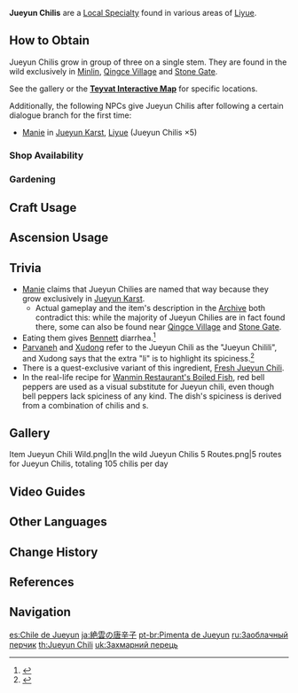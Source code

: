 {{Item Infobox
|id           = 100027
|image        = Item Jueyun Chili.png
|type         = Liyue Local Specialties
|group        = Cooking Ingredients
|invCategory  = Materials
|description  = A spicy plant native to Liyue.<br />Merely smelling it makes one hot and thirsty.
|source1      = Found in the wild in [[Minlin]], [[Qingce Village]] and [[Stone Gate]]
|source2      = {{Sold By}}
|source3      = [[Gardening]] with [[A Path of Value: Jade Field|Jade Field]]
}}
{{Description|A spicy plant native to Liyue. Merely smelling it makes one hot and thirsty. Despite "Jueyun" being a part of its name, it does not usually grow in Jueyun Karst. The name seems to originate from its spiciness, which makes people want to run to the highest peaks of Jueyun and cool their mouths with chilly air.}}
'''Jueyun Chilis''' are a [[Local Specialty]] found in various areas of [[Liyue]].

==How to Obtain==
Jueyun Chilis grow in group of three on a single stem. They are found in the wild exclusively in [[Minlin]], [[Qingce Village]] and [[Stone Gate]].

See the gallery or the '''[https://webstatic-sea.mihoyo.com/app/ys-map-sea/index.html#/map/2?shown_types=30 Teyvat Interactive Map]''' for specific locations.

Additionally, the following NPCs give Jueyun Chilis after following a certain dialogue branch for the first time:

*[[Manie]] in [[Jueyun Karst]], [[Liyue]] (Jueyun Chilis ×5)

===Shop Availability===
{{Shop Availability}}

===Gardening===
{{Recipe
|type = Jade Field
|time = 2d 22h
|yield = 3
|Jueyun Chili Seed = 1
|sort = Jueyun Chili Seed
}}

==Craft Usage==
{{Craft Usage}}

==Ascension Usage==
{{Ascension Usage}}

==Trivia==
*[[Manie]] claims that Jueyun Chilies are named that way because they grow exclusively in [[Jueyun Karst]].
**Actual gameplay and the item's description in the [[Archive]] both contradict this: while the majority of Jueyun Chilies are in fact found there, some can also be found near [[Qingce Village]] and [[Stone Gate]].
*Eating them gives [[Bennett]] diarrhea.<ref>{{Ref/VO|Bennett|Least Favorite Food}}</ref>
*[[Parvaneh]] and [[Xudong]] refer to the Jueyun Chili as the "Jueyun Chilili", and Xudong says that the extra "li" is to highlight its spiciness.<ref>{{Ref/Quest|The Gourmet Supremos: On the Road}}</ref>
*There is a quest-exclusive variant of this ingredient, [[Fresh Jueyun Chili]].
*In the real-life recipe for [https://ys.mihoyo.com/main/news/detail/11473 Wanmin Restaurant's Boiled Fish], red bell peppers are used as a visual substitute for Jueyun chili, even though bell peppers lack spiciness of any kind. The dish's spiciness is derived from a combination of ''{{w|er jing tiao}}'' chilis and {{w|Sichuan pepper}}s.

==Gallery==
<gallery hideaddbutton="true" captionalign="center">
Item Jueyun Chili Wild.png|In the wild
Jueyun Chilis 5 Routes.png|5 routes for Jueyun Chilis, totaling 105 chilis per day
</gallery>

==Video Guides==
{{EVT
|video1   = https://youtu.be/IOQxfdqiXj0
|caption1 = Farm Guide
}}

==Other Languages==
{{Other Languages
|en      = Jueyun Chili
|zhs     = 绝云椒椒
|zhs_rm  = Juéyún Jiāojiāo
|zht     = 絕雲椒椒
|zht_rm  = Juéyún Jiāojiāo
|zh_tl   = Jueyun Chili-Chili
|ja      = {{Rubi|絶|ぜつ|雲|うん}}の{{Rubi|唐|とう|辛|がら|子|し}}
|ja_rm   = Zetsuun no Tougarashi<ref>{{Ref/Quest|Cooking Appointment|note=Japanese Voice-Over}}</ref>
|ja_tl   = Jueyun Chili
|ko      = {{tt|절운|絶雲}}고추
|ko_rm   = Jeorun Gochu
|ko_tl   = Jueyun Chili
|es      = Chile de Jueyun
|es_tl   = Jueyun Chili
|fr      = Piment de Jueyun
|fr_tl   = Jueyun Chili
|ru      = Заоблачный перчик
|th      = Jueyun Chili
|vi      = Ớt {{tt|Tuyệt Vân|絕雲}}
|vi_tl   = Jueyun Chili
|de      = Jueyun-Peperoni
|de_tl   = Jueyun Chili
|id      = Jueyun Chili
|pt      = Pimenta de Jueyun
|pt_tl   = Jueyun Chili
}}

==Change History==
{{Change History|1.0}}

==References==
{{Reflist}}

==Navigation==
{{Material Navbox|type=Local Specialties}}

[[es:Chile de Jueyun]]
[[ja:絶雲の唐辛子]]
[[pt-br:Pimenta de Jueyun]]
[[ru:Заоблачный перчик]]
[[th:Jueyun Chili]]
[[uk:Захмарний перець]]